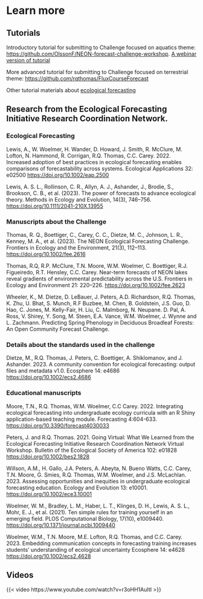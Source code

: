 # Learn more

## Tutorials

Introductory tutorial for submitting to Challenge focused on aquatics theme: [https://github.com/OlssonF/NEON-forecast-challenge-workshop](https://github.com/OlssonF/NEON-forecast-challenge-workshop). [A webinar version of tutorial](https://www.youtube.com/watch?v=-5iPNr19g-4)

More advanced tutorial for submitting to Challenge focused on terrestrial theme: [https://github.com/rqthomas/FluxCourseForecast](https://github.com/mdietze/FluxCourseForecast)

Other tutorial materials about [ecological forecasting](https://ecoforecast.org/resources/educational-resources/)

## Research from the Ecological Forecasting Initiative Research Coordination Network.  

### Ecological Forecasting 

Lewis, A., W. Woelmer, H. Wander, D. Howard, J. Smith, R. McClure, M. Lofton, N. Hammond, R. Corrigan, R.Q. Thomas, C.C. Carey. 2022. Increased adoption of best practices in ecological forecasting enables comparisons of forecastability across systems. Ecological Applications 32: e02500 [https://doi.org/10.1002/eap.2500](https://doi.org/10.1002/eap.2500)

Lewis, A. S. L., Rollinson, C. R., Allyn, A. J., Ashander, J., Brodie, S., Brookson, C. B., et al. (2023). The power of forecasts to advance ecological theory. Methods in Ecology and Evolution, 14(3), 746–756. [https://doi.org/10.1111/2041-210X.13955](https://doi.org/10.1111/2041-210X.13955)

### Manuscripts about the Challenge

Thomas, R. Q., Boettiger, C., Carey, C. C., Dietze, M. C., Johnson, L. R., Kenney, M. A., et al. (2023). The NEON Ecological Forecasting Challenge. Frontiers in Ecology and the Environment, 21(3), 112–113. [https://doi.org/10.1002/fee.2616](https://doi.org/10.1002/fee.2616)

Thomas, R.Q, R.P. McClure, T.N. Moore, W.M. Woelmer, C. Boettiger, R.J. Figueiredo, R.T. Hensley, C.C. Carey. Near-term forecasts of NEON lakes reveal gradients of environmental predictability across the U.S. Frontiers in Ecology and Environment 21: 220–226. [https://doi.org/10.1002/fee.2623](https://doi.org/10.1002/fee.2623)

Wheeler, K., M. Dietze, D. LeBauer, J. Peters, A.D. Richardson, R.Q. Thomas, K. Zhu, U. Bhat, S. Munch, R.F Buzbee, M. Chen, B. Goldstein, J.S. Guo, D. Hao, C. Jones, M. Kelly-Fair, H. Liu, C. Malmborg, N. Neupane. D. Pal, A. Ross, V. Shirey, Y. Song, M. Steen, E.A. Vance, W.M. Woelmer, J. Wynne and L. Zachmann. Predicting Spring Phenology in Deciduous Broadleaf Forests: An Open Community Forecast Challenge. 

### Details about the standards used in the challenge

Dietze, M., R.Q. Thomas, J. Peters, C. Boettiger, A. Shiklomanov, and J. Ashander. 2023. A community convention for ecological forecasting: output files and metadata v1.0. Ecosphere 14: e4686 [https://doi.org/10.1002/ecs2.4686](https://doi.org/10.1002/ecs2.4686)

### Educational manuscripts

Moore, T.N., R.Q. Thomas, W.M. Woelmer, C.C Carey. 2022. Integrating ecological forecasting into undergraduate ecology curricula with an R Shiny application-based teaching module. Forecasting 4:604-633. [https://doi.org/10.3390/forecast4030033](https://doi.org/10.3390/forecast4030033)

Peters, J. and R.Q. Thomas. 2021. Going Virtual: What We Learned from the Ecological Forecasting Initiative Research Coordination Network Virtual Workshop. Bulletin of the Ecological Society of America 102: e01828 [https://doi.org/10.1002/bes2.1828](https://doi.org/10.1002/bes2.1828)

Willson, A.M., H. Gallo, J.A. Peters, A. Abeyta, N. Bueno Watts, C.C. Carey, T.N. Moore, G. Smies, R.Q. Thomas, W.M. Woelmer, and J.S. McLachlan. 2023. Assessing opportunities and inequities in undergraduate ecological forecasting education. Ecology and Evolution 13: e10001. [https://doi.org/10.1002/ece3.10001](https://doi.org/10.1002/ece3.10001)

Woelmer, W. M., Bradley, L. M., Haber, L. T., Klinges, D. H., Lewis, A. S. L., Mohr, E. J., et al. (2021). Ten simple rules for training yourself in an emerging field. PLOS Computational Biology, 17(10), e1009440. [https://doi.org/10.1371/journal.pcbi.1009440](https://doi.org/10.1371/journal.pcbi.1009440)

Woelmer, W.M., T.N. Moore, M.E. Lofton, R.Q. Thomas, and C.C. Carey. 2023. Embedding communication concepts in forecasting training increases students’ understanding of ecological uncertainty Ecosphere 14: e4628 [https://doi.org/10.1002/ecs2.4628](https://doi.org/10.1002/ecs2.4628)

## Videos

{{< video https://www.youtube.com/watch?v=r3oHH1AuItI >}}





